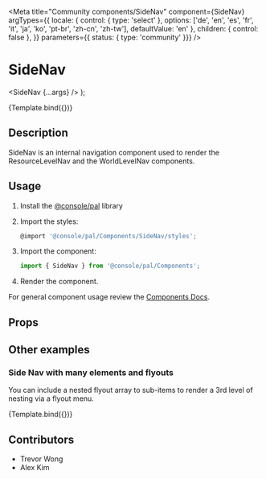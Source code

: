 
<Meta
  title="Community components/SideNav"
  component={SideNav}
  argTypes={{
    locale: { control: { type: 'select' }, options: ['de', 'en', 'es', 'fr', 'it', 'ja', 'ko', 'pt-br', 'zh-cn', 'zh-tw'], defaultValue: 'en' },
    children: { control: false },
  }}
  parameters={{ status: { type: 'community' }}}
/>

# SideNav

  <SideNav {...args} />
);

<Canvas>
  <Story
    name="Demo"
    args={{
      items: [
        { href: '#example-item-1A', label: 'Link 1A'},
        { href: '#example-item-1B', label: 'Link 1B'},
        { label: ' Nav List', items: [
            {href: '#example-item-2A', label: 'Link 2A'},
            {href: '#example-item-2B', label: 'Link 2B'}
          ]},
        { href: '#example-item-3A', label: 'Link 3A'}
      ]
    }}
  >
    {Template.bind({})}
  </Story>
</Canvas>

## Description
SideNav is an internal navigation component used to render the ResourceLevelNav and the WorldLevelNav components.

## Usage

1.  Install the [@console/pal](https://github.ibm.com/ibmcloud/pal#how-to-install-and-use) library
2.  Import the styles:

    ```js
    @import '@console/pal/Components/SideNav/styles';
    ```

3.  Import the component:

    ```js
    import { SideNav } from '@console/pal/Components';
    ```

4.  Render the component.

For general component usage review the [Components Docs](https://pages.github.ibm.com/ibmcloud/pal/development-guidelines/components/overview).

## Props

<ArgsTable of={SideNav} />

## Other examples
### Side Nav with many elements and flyouts
You can include a nested flyout array to sub-items to render a 3rd level of nesting via a flyout menu.

<Canvas>
  <Story
    name="Demo-2"
    args={{
      items: [
        { href: '#example-item-1A', label: 'Link 1A' },
        { href: '#example-item-1B', label: 'Link 1B' },
        { label: 'Sub menu 1', items: [
            { label: 'Sub Link 1A', flyoutItems: [
                { href: '#sub-menu-flyout-1A-1', label: 'Sub Flyout Link 1A' },
                { href: '#sub-menu-flyout-1A-2', label: 'Sub Flyout Link 1B' }] },
            { href: '#sub-item-1C', label: 'Sub Link 1B' },
            { label: 'Sub menu flyout',
              flyoutItems: [
                { href: '#sub-menu-flyout-1', label: 'Sub Flyout Link 1A' },
              ]},
            { href: '#sub-item-1D', label: 'Sub Link 1D' },
          ] },
        {
          label: 'Sub Menu 2',
          items: [
            { href: '#sub-item-2B', label: 'Sub Link 1A' },
            { label: 'Sub menu flyout 2',
              flyoutItems: [
                { href: '#sub-menu-flyout-21', label: 'Sub Flyout Link 1A' },
                { href: '#sub-menu-flyout-22', label: 'Sub Flyout Link 1B' },
                { href: '#sub-menu-flyout-23', label: 'Sub Flyout Link 1C' },
              ]},
            { href: '#sub-item-2C', label: 'Sub Link 1B' },
            { href: '#sub-item-2D', label: 'Sub Link 1D' },
          ],
        },
      ]
    }}
  >
    {Template.bind({})}
  </Story>
</Canvas>

## Contributors
- Trevor Wong
- Alex Kim
